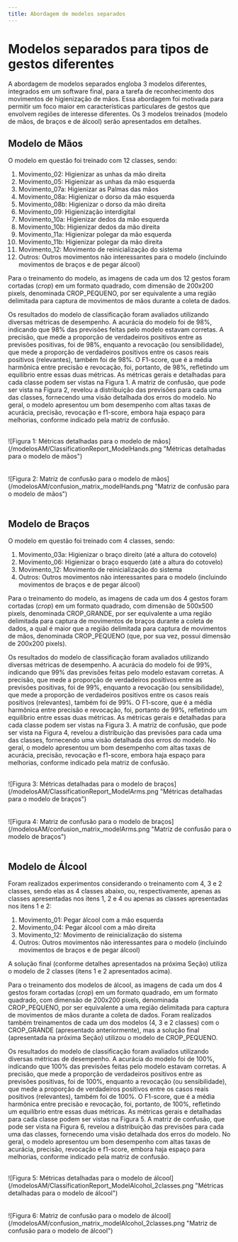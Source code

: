```yaml
---
title: Abordagem de modelos separados
---
```


# Modelos separados para tipos de gestos diferentes

A abordagem de modelos separados engloba 3 modelos diferentes, integrados em um software final, para a tarefa de reconhecimento dos movimentos de higienização de mãos. Essa abordagem foi motivada para permitir um foco maior em características particulares de gestos que envolvem regiões de interesse diferentes. Os 3 modelos treinados (modelo de mãos, de braços e de álcool) serão apresentados em detalhes.

## Modelo de Mãos

O modelo em questão foi treinado com 12 classes, sendo:

1. Movimento_02: Higienizar as unhas da mão direita
2. Movimento_05: Higienizar as unhas da mão esquerda
3. Movimento_07a: Higienizar as Palmas das mãos
4. Movimento_08a: Higienizar o dorso da mão esquerda
5. Movimento_08b: Higienizar o dorso da mão direita
6. Movimento_09: Higienização interdigital
7. Movimento_10a: Higienizar dedos da mão esquerda
8. Movimento_10b: Higienizar dedos da mão direita
9. Movimento_11a: Higienizar polegar da mão esquerda
10. Movimento_11b: Higienizar polegar da mão direita
11. Movimento_12: Movimento de reinicialização do sistema
12. Outros: Outros movimentos não interessantes para o modelo (incluindo movimentos de braços e de pegar álcool)
    
Para o treinamento do modelo, as imagens de cada um dos 12 gestos foram cortadas (*crop*) em um formato quadrado, com dimensão de 200x200 pixels, denominada CROP_PEQUENO, por ser equivalente a uma região delimitada para captura de movimentos de mãos durante a coleta de dados.

Os resultados do modelo de classificação foram avaliados utilizando diversas métricas de desempenho. A acurácia do modelo foi de 98%, indicando que 98% das previsões feitas pelo modelo estavam corretas. A precisão, que mede a proporção de verdadeiros positivos entre as previsões positivas, foi de 98%, enquanto a revocação (ou sensibilidade), que mede a proporção de verdadeiros positivos entre os casos reais positivos (relevantes), também foi de 98%. O F1-score, que é a média harmônica entre precisão e revocação, foi, portanto, de 98%, refletindo um equilíbrio entre essas duas métricas. As métricas gerais e detalhadas para cada classe podem ser vistas na Figura 1. A matriz de confusão, que pode ser vista na Figura 2, revelou a distribuição das previsões para cada uma das classes, fornecendo uma visão detalhada dos erros do modelo. No geral, o modelo apresentou um bom desempenho com altas taxas de acurácia, precisão, revocação e f1-score, embora haja espaço para melhorias, conforme indicado pela matriz de confusão.

<br />
<div class='img_center'>
    ![Figura 1: Métricas detalhadas para o modelo de mãos](/modelosAM/ClassificationReport_ModelHands.png "Métricas detalhadas para o modelo de mãos")
</div>
<br />

<br />
<div class='img_center_60'>
    ![Figura 2: Matriz de confusão para o modelo de mãos](/modelosAM/confusion_matrix_modelHands.png "Matriz de confusão para o modelo de mãos")
</div>
<br />


## Modelo de Braços

O modelo em questão foi treinado com 4 classes, sendo:

1. Movimento_03a: Higienizar o braço direito (até a altura do cotovelo)
2. Movimento_06: Higienizar o braço esquerdo (até a altura do cotovelo)
3. Movimento_12: Movimento de reinicialização do sistema 
4. Outros: Outros movimentos não interessantes para o modelo (incluindo movimentos de braços e de pegar álcool)
    
Para o treinamento do modelo, as imagens de cada um dos 4 gestos foram cortadas (*crop*) em um formato quadrado, com dimensão de 500x500 pixels, denominada CROP_GRANDE, por ser equivalente a uma região delimitada para captura de movimentos de braços durante a coleta de dados, a qual é maior que a região delimitada para captura de movimentos de mãos, denominada CROP_PEQUENO (que, por sua vez, possui dimensão de 200x200 pixels).

Os resultados do modelo de classificação foram avaliados utilizando diversas métricas de desempenho. A acurácia do modelo foi de 99%, indicando que 99% das previsões feitas pelo modelo estavam corretas. A precisão, que mede a proporção de verdadeiros positivos entre as previsões positivas, foi de 99%, enquanto a revocação (ou sensibilidade), que mede a proporção de verdadeiros positivos entre os casos reais positivos (relevantes), também foi de 99%. O F1-score, que é a média harmônica entre precisão e revocação, foi, portanto de 99%, refletindo um equilíbrio entre essas duas métricas. As métricas gerais e detalhadas para cada classe podem ser vistas na Figura 3. A matriz de confusão, que pode ser vista na Figura 4, revelou a distribuição das previsões para cada uma das classes, fornecendo uma visão detalhada dos erros do modelo. No geral, o modelo apresentou um bom desempenho com altas taxas de acurácia, precisão, revocação e f1-score, embora haja espaço para melhorias, conforme indicado pela matriz de confusão.

<br />
<div class='img_center'>
    ![Figura 3: Métricas detalhadas para o modelo de braços](/modelosAM/ClassificationReport_ModelArms.png "Métricas detalhadas para o modelo de braços")
</div>
<br />

<br />
<div class='img_center_60'>
    ![Figura 4: Matriz de confusão para o modelo de braços](/modelosAM/confusion_matrix_modelArms.png "Matriz de confusão para o modelo de braços")
</div>
<br />

## Modelo de Álcool

Foram realizados experimentos considerando o treinamento com 4, 3 e 2 classes, sendo elas as 4 classes abaixo, ou, respectivamente, apenas as classes apresentadas nos itens 1, 2 e 4 ou apenas as classes apresentadas nos itens 1 e 2:

1. Movimento_01: Pegar álcool com a mão esquerda
2. Movimento_04: Pegar álcool com a mão direita
3. Movimento_12: Movimento de reinicialização do sistema 
4. Outros: Outros movimentos não interessantes para o modelo (incluindo movimentos de braços e de pegar álcool)

A solução final (conforme detalhes apresentados na próxima Seção) utiliza o modelo de 2 classes (itens 1 e 2 apresentados acima).
    
Para o treinamento dos modelos de álcool, as imagens de cada um dos 4 gestos foram cortadas (*crop*) em um formato quadrado, em um formato quadrado, com dimensão de 200x200 pixels, denominada CROP_PEQUENO, por ser equivalente a uma região delimitada para captura de movimentos de mãos durante a coleta de dados. Foram realizados também treinamentos de cada um dos modelos (4, 3 e 2 classes) com o CROP_GRANDE (apresentado anteriormente), mas a solução final (apresentada na próxima Seção) utilizou o modelo de CROP_PEQUENO.

Os resultados do modelo de classificação foram avaliados utilizando diversas métricas de desempenho. A acurácia do modelo foi de 100%, indicando que 100% das previsões feitas pelo modelo estavam corretas. A precisão, que mede a proporção de verdadeiros positivos entre as previsões positivas, foi de 100%, enquanto a revocação (ou sensibilidade), que mede a proporção de verdadeiros positivos entre os casos reais positivos (relevantes), também foi de 100%. O F1-score, que é a média harmônica entre precisão e revocação, foi, portanto, de 100%, refletindo um equilíbrio entre essas duas métricas. As métricas gerais e detalhadas para cada classe podem ser vistas na Figura 5. A matriz de confusão, que pode ser vista na Figura 6, revelou a distribuição das previsões para cada uma das classes, fornecendo uma visão detalhada dos erros do modelo. No geral, o modelo apresentou um bom desempenho com altas taxas de acurácia, precisão, revocação e f1-score, embora haja espaço para melhorias, conforme indicado pela matriz de confusão.

<br />
<div class='img_center'>
    ![Figura 5: Métricas detalhadas para o modelo de álcool](/modelosAM/ClassificationReport_ModelAlcohol_2classes.png "Métricas detalhadas para o modelo de álcool")
</div>
<br />

<br />
<div class='img_center_60'>
    ![Figura 6: Matriz de confusão para o modelo de álcool](/modelosAM/confusion_matrix_modelAlcohol_2classes.png "Matriz de confusão para o modelo de álcool")
</div>
<br />